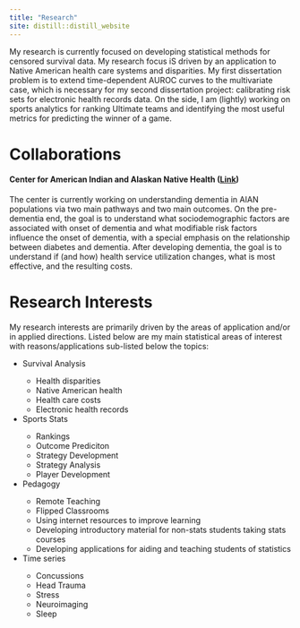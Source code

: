 ```yaml
---
title: "Research"
site: distill::distill_website
---
```


<p>
My research is currently focused on developing statistical methods for censored survival data.  My research focus iS driven by an application to Native American health care systems and disparities.  My first dissertation problem is to extend time-dependent AUROC curves to the multivariate case, which is necessary for my second dissertation project: calibrating risk sets for electronic health records data.  On the side, I am (lightly) working on sports analytics for ranking Ultimate teams and identifying the most useful metrics for predicting the winner of a game.
</p>


<h1>
Collaborations
</h1>
<h4>
Center for American Indian and Alaskan Native Health (<a href="https://coloradosph.cuanschutz.edu/research-and-practice/centers-programs/caianh">Link</a>)
</h4>
<p>
The center is currently working on understanding dementia in AIAN populations via two main pathways and two main outcomes.  On the pre-dementia end, the goal is to understand what sociodemographic factors are associated with onset of dementia and what modifiable risk factors influence the onset of dementia, with a special emphasis on the relationship between diabetes and dementia.  After developing dementia, the goal is to understand if (and how) health service utilization changes, what is most effective, and the resulting costs.
</p>



<h1>
Research Interests
</h1>
<p>
My research interests are primarily driven by the areas of application and/or in applied directions.  Listed below are my main statistical areas of interest with reasons/applications sub-listed below the topics:
<ul>
  <li>Survival Analysis</li>
    <ul>
    <li>Health disparities</li>
    <li>Native American health</li>
    <li>Health care costs</li>
    <li>Electronic health records</li>
  </ul>
  <li>Sports Stats</li>
    <ul>
    <li>Rankings</li>
    <li>Outcome Prediciton</li>
    <li>Strategy Development</li>
    <li>Strategy Analysis</li>
    <li>Player Development</li>
  </ul>
  <li>Pedagogy</li>
    <ul>
      <li>Remote Teaching</li>
      <li>Flipped Classrooms</li>
      <li>Using internet resources to improve learning</li>
      <li>Developing introductory material for non-stats students taking stats courses</li>
      <li>Developing applications for aiding and teaching students of statistics</li>
  </ul>
  <li>Time series</li>
    <ul>
      <li>Concussions</li>
      <li>Head Trauma</li>
      <li>Stress</li>
      <li>Neuroimaging</li>
      <li>Sleep</li>
  </ul>
</ul>
</p>


